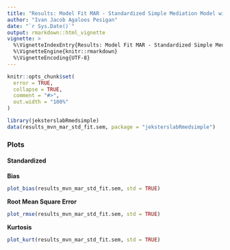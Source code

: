 ```yaml
---
title: "Results: Model Fit MAR - Standardized Simple Mediation Model with Latent Variables"
author: "Ivan Jacob Agaloos Pesigan"
date: "`r Sys.Date()`"
output: rmarkdown::html_vignette
vignette: >
  %\VignetteIndexEntry{Results: Model Fit MAR - Standardized Simple Mediation Model with Latent Variables}
  %\VignetteEngine{knitr::rmarkdown}
  %\VignetteEncoding{UTF-8}
---
```


```r
knitr::opts_chunk$set(
  error = TRUE,
  collapse = TRUE,
  comment = "#>",
  out.width = "100%"
)
```

```r
library(jeksterslabRmedsimple)
data(results_mvn_mar_std_fit.sem, package = "jeksterslabRmedsimple")
```

### Plots

#### Standardized

**Bias**

```r
plot_bias(results_mvn_mar_std_fit.sem, std = TRUE)
```

**Root Mean Square Error**

```r
plot_rmse(results_mvn_mar_std_fit.sem, std = TRUE)
```

**Kurtosis**

```r
plot_kurt(results_mvn_mar_std_fit.sem, std = TRUE)
```
